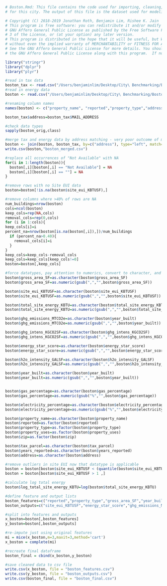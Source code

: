 ```r
# Boston.Rmd: This file contains the code used for importing, cleaning, and preparing the public data
# for this city. The output of this file is the dataset used for modeling in the Lasso_RandomFores.Rmd script.

# Copyright (C) 2018-2019 Jonathan Roth, Benjamin Lim, Rishee K. Jain     
# This program is free software: you can redistribute it and/or modify it under the terms of the 
# GNU Affero General Public License as published by the Free Software Foundation, either version 
# 3 of the License, or (at your option) any later version.      
# This program is distributed in the hope that it will be useful, but WITHOUT ANY WARRANTY; 
# without even the implied warranty of MERCHANTABILITY or FITNESS FOR A PARTICULAR PURPOSE.  
# See the GNU Affero General Public License for more details. You should have received a copy of 
# the GNU Affero General Public License along with this program.  If not, see <http://www.gnu.org/licenses/>.

library("stringr")
library("dplyr")
library("plyr")

#read in tax data
boston_tax <- read.csv("/Users/benjaminlim/Desktop/City\ Benchmarking/Boston/ast2018full.csv")
#read in energy data
boston <- read.csv("/Users/benjaminlim/Desktop/City\ Benchmarking/Boston_redo/berdo2017.csv")

#renaming column names
names(boston) <- c("property_name", "reported","property_type","address","zip","gross_area_SF","site_eui_KBTUSF","energy_star_score","energy_star_cert","property_uses","year_built","ghg_emissions_MTCO2e","ghg_intens_KGCO2SF","total_site_energy_KBTU","electricity_percentage","gas_percentage","steam_percentage","h2o_intensity_GALSF","onsite_renewable_KWH","user_submitted_info","user_submitted_link","tax_parcel","years_reported")

boston_tax$address=boston_tax$MAIL_ADDRESS

#check data types
sapply(boston_orig,class)

#merge tax and energy data by address matching - very poor outcome of mismatching when doing by coordinates
boston <- join(boston, boston_tax, by=c("address"), type="left", match="first")
write.csv(boston,"boston_merged.csv")

#replace all occurrences of "Not Available" with NA
for(i in 1:length(boston)){
  boston[,i][boston[,i] == "Not Available"] = NA
  boston[,i][boston[,i] == ""] = NA
}

#remove rows with no Site EUI data
boston=boston[!is.na(boston$site_eui_KBTUSF),]

#remove columns where >40% of rows are NA
num_buildings=nrow(boston)
cols=ncol(boston)
keep_cols=rep(NA,cols)
removal_cols=rep(0,cols)
for (i in 1:cols){
keep_cols[i]=i
percent_na=nrow(boston[is.na(boston[,i]),])/num_buildings
  if (percent_na>0.40){
    removal_cols[i]=i
  }
}
keep_cols=keep_cols-removal_cols
keep_cols=keep_cols[keep_cols!=0]
boston=boston[,keep_cols]

#force datatypes, pay attention to numerics, convert to character, and then use as.numeric(gsub(",","",boston$Total.Site.Energy..kBTU.))
boston$gross_area_SF=as.character(boston$gross_area_SF)
boston$gross_area_SF=as.numeric(gsub(",","",boston$gross_area_SF))

boston$site_eui_KBTUSF=as.character(boston$site_eui_KBTUSF)
boston$site_eui_KBTUSF=as.numeric(gsub(",","",boston$site_eui_KBTUSF))

boston$total_site_energy_KBTU=as.character(boston$total_site_energy_KBTU)
boston$total_site_energy_KBTU=as.numeric(gsub(",","",boston$total_site_energy_KBTU))

boston$ghg_emissions_MTCO2e=as.character(boston$year_built)
boston$ghg_emissions_MTCO2e=as.numeric(gsub(",","",boston$year_built))

boston$ghg_intens_KGCO2SF=as.character(boston$ghg_intens_KGCO2SF)
boston$ghg_intens_KGCO2SF=as.numeric(gsub(",","",boston$ghg_intens_KGCO2SF))

boston$energy_star_score=as.character(boston$energy_star_score)
boston$energy_star_score=as.numeric(gsub(",","",boston$energy_star_score))

boston$h2o_intensity_GALSF=as.character(boston$h2o_intensity_GALSF)
boston$h2o_intensity_GALSF=as.numeric(gsub(",","",boston$h2o_intensity_GALSF))

boston$year_built=as.character(boston$year_built)
boston$year_built=as.numeric(gsub(",","",boston$year_built))


boston$gas_percentage=as.character(boston$gas_percentage)
boston$gas_percentage=as.numeric(gsub("%","",boston$gas_percentage))

boston$electricity_percentage=as.character(boston$electricity_percentage)
boston$electricity_percentage=as.numeric(gsub("%","",boston$electricity_percentage))

boston$property_name=as.character(boston$property_name)
boston$reported=as.factor(boston$reported)
boston$property_type=as.factor(boston$property_type)
boston$property_uses=as.factor(boston$property_uses)
boston$zip=as.factor(boston$zip)

boston$tax_parcel=as.character(boston$tax_parcel)
boston$years_reported=as.character(boston$years_reported)
boston$address=as.character(boston$address)

#remove outliers in site EUI now that datatype is applicable
boston = boston[boston$site_eui_KBTUSF < (quantile(boston$site_eui_KBTUSF, 0.75,na.rm=TRUE) + 4*IQR(boston$site_eui_KBTUSF,na.rm=TRUE)),]
boston = boston[boston$site_eui_KBTUSF > 1 ,]

#calculate log total energy
boston$log_total_site_energy_KBTU=log(boston$total_site_energy_KBTU)

#define feature and output lists
boston_features=c("reported","property_type","gross_area_SF","year_built","h2o_intensity_GALSF","zip","property_uses")
boston_outputs=c("site_eui_KBTUSF","energy_star_score","ghg_emissions_MTCO2e","ghg_intens_KGCO2SF","total_site_energy_KBTU","log_total_site_energy_KBTU","electricity_percentage","gas_percentage")

#split into features and outputs
x_boston=boston[,boston_features]
y_boston=boston[,boston_outputs]

#re-impute just using original features
mi = mice(x_boston,m=3,maxit=3,method='cart')
x_boston = complete(mi)

#recreate final dataframe
boston_final = cbind(x_boston,y_boston)

#save cleaned data to csv file
write.csv(x_boston, file = "boston_features.csv")
write.csv(y_boston, file = "boston_outputs.csv")
write.csv(boston_final, file = "boston_final.csv")

```





